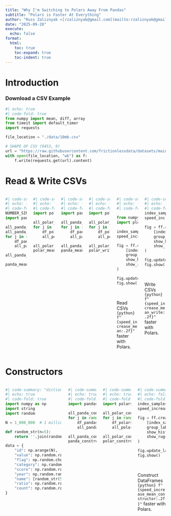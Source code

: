 ```yaml
---
title: "Why I'm Switching to Polars Away From Pandas"
subtitle: "Polars is Faster At Everything"
author: "Russ Zaliznyak <[rzaliznyak@gmail.com](mailto:rzaliznyak@gmail.com)>"
date: "2025-09-28"
execute: 
  echo: false
format: 
  html: 
    toc: true
    toc-expand: true
    toc-indent: true
---
```


# Introduction


### Download a CSV Example
```python
#| echo: true
#| code-fold: true
from numpy import mean, diff, array
from timeit import default_timer
import requests

file_location = "./data/10mb.csv"

# SHAPE OF CSV (9453, 9)
url = "https://raw.githubusercontent.com/frictionlessdata/datasets/main/files/csv/10mb.csv"
with open(file_location, "wb") as f:
    f.write(requests.get(url).content)
```


# Read & Write CSVs


:::: {.columns style="font-size: 100%;"}

::: {.column width="50%;"}

```python
#| code-summary: "Pandas read_csv()"
#| echo: true
#| code-fold: true
NUMBER_SIMULATIONS = int(1e2)
import pandas as pd

all_panda_read_times = []
all_panda_read_times = [default_timer()]
for j in range(NUMBER_SIMULATIONS):
    df_pandas = pd.read_csv(file_location)
    all_panda_read_times.append(default_timer())

all_panda_read_times = diff(all_panda_read_times)

panda_mean_run_time = mean(all_panda_read_times)
```

:::


::: {.column width="50%;"}

```python
#| code-summary: "Polars read_csv()"
#| echo: true
#| code-fold: true
import polars as pl

all_polar_read_times = [default_timer()]
for j in range(NUMBER_SIMULATIONS):
    df_polars =pl.read_csv(file_location)
    all_polar_read_times.append(default_timer())

all_polar_read_times = diff(all_polar_read_times)
polar_mean_run_time = mean(all_polar_read_times)

```

:::


::: {.column width="50%;"}

```python
#| code-summary: "Pandas to_csv()"
#| echo: true
#| code-fold: true
import pandas as pd

all_panda_write_times = [default_timer()]
for j in range(NUMBER_SIMULATIONS):
    df_pandas.to_csv("temp.csv")
    all_panda_write_times.append(default_timer())

all_panda_write_times = diff(all_panda_write_times)
panda_mean_write_time = mean(all_panda_write_times)


```

:::


::: {.column width="50%;"}

```python
#| code-summary: "Polars write_csv()"
#| echo: true
#| code-fold: true
import polars as pl

all_polar_write_times = [default_timer()]
for j in range(NUMBER_SIMULATIONS):
    df_polars.write_csv("temp.csv")
    all_polar_write_times.append(default_timer())

all_polar_write_times = diff(all_polar_write_times)
polar_write_run_time = mean(all_polar_write_times)

```

:::


::: {.column width="50%;"}


```python
#| code-summary: "Read Comparison"
#| echo: false
#| code-fold: true

from numpy import array
import plotly.figure_factory as ff

index_samples = array(all_panda_read_times)/array(all_polar_read_times)
speed_increase_mean = mean(index_samples)

fig = ff.create_distplot(
    [index_samples],
    group_labels=["index_samples"],  
    show_hist=False,              
    show_rug=False,          
)

fig.update_layout(showlegend=False)
fig.show()


```

<br>

Read CSVs `{python} f"{speed_increase_mean:.2f}"` faster with Polars.

:::


::: {.column width="50%;"}


```python
#| code-summary: "Write Comparison"
#| echo: false
#| code-fold: true
index_samples_write = array(all_panda_write_times)/array(all_polar_write_times)
speed_increase_mean_write = mean(index_samples_write)

fig = ff.create_distplot(
    [index_samples_write],
    group_labels=["index_samples"],  
    show_hist=False,              
    show_rug=False,          
)

fig.update_layout(showlegend=False)
fig.show()


```

<br>

Write CSVs `{python} f"{speed_increase_mean_write:.2f}"` faster with Polars.

:::

::::


# Constructors

:::: {.columns style="font-size: 100%;"}


::: {.column width="100%;"}

```python
#| code-summary: "dictionary example"
#| echo: true
#| code-fold: true
import numpy as np
import string
import random

N = 1_000_000  # 1 million rows

def random_str(n=5):
    return ''.join(random.choices(string.ascii_letters, k=n))

data = {
    "id": np.arange(N),
    "value": np.random.randint(0, 1000, size=N),
    "flag": np.random.choice([True, False], size=N),
    "category": np.random.choice(["A", "B", "C", "D"], size=N),
    "score": np.random.randn(N),
    "year": np.random.randint(2000, 2025, size=N),
    "name": [random_str(5) for _ in range(N)],   # random short strings
    "ratio": np.random.random(size=N),
    "count": np.random.randint(1, 100, size=N),
}
```
:::

::: {.column width="50%;"}

```python
#| code-summary: "Pandas DataFrame()"
#| echo: true
#| code-fold: true
import pandas as pd

all_panda_constructor_times = [default_timer()]
for j in range(NUMBER_SIMULATIONS):
    df_pandas = pd.DataFrame.from_dict(data)
    all_panda_constructor_times.append(default_timer())

all_panda_constructor_times = diff(all_panda_constructor_times)
panda_constructor_mean_time = mean(all_panda_constructor_times)

```

:::


::: {.column width="50%;"}

```python
#| code-summary: "Polars DataFrame()"
#| echo: true
#| code-fold: true
import polars as pol

all_polar_constructor_times = [default_timer()]
for j in range(NUMBER_SIMULATIONS):
    df_polars = pl.DataFrame(data)
    all_polar_constructor_times.append(default_timer())

all_polar_constructor_times = diff(all_polar_constructor_times)
polar_constructor_mean_time = mean(all_polar_constructor_times)

```

:::



::: {.column width="50%;"}


```python
#| code-summary: "Constructor Comparison"
#| echo: false
#| code-fold: true
index_samples_constructor = array(all_polar_constructor_times)/array(all_panda_constructor_times)
speed_increase_mean_constructor = mean(index_samples_constructor)

fig = ff.create_distplot(
    [index_samples_constructor],
    group_labels=["index_samples"],  
    show_hist=False,              
    show_rug=False,          
)

fig.update_layout(showlegend=False)
fig.show()


```

<br>

Construct DataFrames `{python} f"{speed_increase_mean_constructor:.2f}"` faster with Polars.

:::

::::